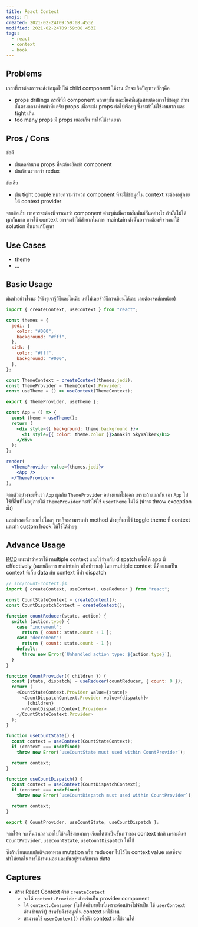 ```yaml
---
title: React Context
emoji: 🤫
created: 2021-02-24T09:59:08.453Z
modified: 2021-02-24T09:59:08.453Z
tags:
  - react
  - context
  - hook
---
```


## Problems

เวลาที่เราต้องการจะส่งข้อมูลไปให้ child component ใช้งาน
มักจะเกิดปัญหาหลักๆคือ

- props drillings
  กรณีที่มี component หลายๆชั้น และมีแค่ชั้นสุดท้ายต้องการใช้ข้อมูล
  ส่วนชั้นตรงกลางทำหน้าที่แค่รับ props เพื่อจะส่ง props ต่อไปเรื่อยๆ
  ซึ่งจะทำให้ใช้งานยาก และ tight เกิน
- too many props
  มี props เยอะเกิ๊น ทำให้ใช้งานยาก

## Pros / Cons

ข้อดี

- มันลดจำนวน props ที่จะต้องยัดเข้า component
- มันเขียนง่ายกว่า redux

ข้อเสีย

- มัน tight couple
  หมายความว่าพวก component ที่จะใช้ข้อมูลใน context จะต้องอยู่ภายใต้ context provider

จากข้อเสีบ เราควรจะต้องพิจารณาว่า component ต่างๆมันมีความสัมพันธ์กันอย่างไร ถ้ามันไม่ได้ผูกกันมาก การใช้ context อาจจะทำให้ลำยากในการ maintain ดังนั้นอาจจะต้องพิจารณาใช้ solution อื่นมาแก้ปัญหา

## Use Cases

- theme
- ...

## Basic Usage

มันทำอย่างไรนะ (จริงๆเรารู้วิธีและไอเดีย แต่ไม่เคยจำวิธีการเขียนได้เลย เลยต้องจดสักหน่อย)

```jsx
import { createContext, useContext } from "react";

const themes = {
  jedi: {
    color: "#000",
    background: "#fff",
  },
  sith: {
    color: "#fff",
    background: "#000",
  },
};

const ThemeContext = createContext(themes.jedi);
const ThemeProvider = ThemeContext.Provider;
const useTheme = () => useContext(ThemeContext);

export { ThemeProvider, useTheme };

const App = () => {
  const theme = useTheme();
  return (
    <div style={{ background: theme.background }}>
      <h1 style={{ color: theme.color }}>Anakin SkyWalker</h1>
    </div>
  );
};

render(
  <ThemeProvider value={themes.jedi}>
    <App />
  </ThemeProvider>
);
```

จากตัวอย่างจะเห็นว่า `App` ผูกกับ `ThemeProvider` อย่างแยกไม่ออก
เพราะถ้าแยกกัน เอา `App` ไปใช้ที่อื่นที่ไม่อยู่ภายใต้ `ThemeProvider` จะทำให้ใช้ `userTheme` ไม่ได้ (น่าจะ throw exception มั๊ง)

และถ้าลองนึกออกไปไกลๆ เราก็จะสามารถทำ method ต่างๆที่เอาไว้ toggle theme ที่ context และทำ custom hook ให้ใช้ได้ง่ายๆ

## Advance Usage

[KCD](https://kentcdodds.com/blog/how-to-use-react-context-effectively) แนะนำว่าควรใช้ multiple context และใช้ร่วมกับ dispatch เพื่อให้ app มี effectively (หมายถึงการ maintain หรือป่าวนะ) โดย multiple context นี่คือแยกเป็น context ที่เก็บ data กับ context ที่ทำ dispatch

```js
// src/count-context.js
import { createContext, useContext, useReducer } from "react";

const CountStateContext = createContext();
const CountDispatchContext = createContext();

function countReducer(state, action) {
  switch (action.type) {
    case "increment":
      return { count: state.count + 1 };
    case "decrement":
      return { count: state.count - 1 };
    default:
      throw new Error(`Unhandled action type: ${action.type}`);
  }
}

function CountProvider({ children }) {
  const [state, dispatch] = useReducer(countReducer, { count: 0 });
  return (
    <CountStateContext.Provider value={state}>
      <CountDispatchContext.Provider value={dispatch}>
        {children}
      </CountDispatchContext.Provider>
    </CountStateContext.Provider>
  );
}

function useCountState() {
  const context = useContext(CountStateContext);
  if (context === undefined)
    throw new Error(`useCountState must used within CountProvider`);

  return context;
}

function useCountDispatch() {
  const context = useContext(CountDispatchContext);
  if (context === undefined)
    throw new Error(`useCountDispatch must used within CountProvider`);

  return context;
}

export { CountProvider, useCountState, useCountDispatch };
```

จากโค้ด จะเห็นว่าเวลาเอาไปใช้จะใช้ง่ายมากๆ เรียกได้ว่าเป็นขั้นกว่าของ context ปกคิ เพราะมีแค่ `CountProvider`, `useCountState`, `useCountDispatch` ให้ใช้

ซึ่งถ้าเขียนแบบปกติจะเอาพวก mutation หรือ reducer ไปไว้ใน context value เลยซึ่งจะทำให้ยากในการใช้งานเนอะ และมันอยู่ร่วมกับพวก data

## Captures

- สร้าง React Context ด้วย `createContext`
  - จะได้ `context.Provider` สำหรับเป็น provider component
  - ได้ `context.Consumer` (ไม่ได้อธิบายในนี้เพราะค่อนข้างไม่จำเป็น ใช้ `userContext` อ่านง่ายกว่า) สำหรับดึงข้อมูลใน context มาใช้งาน
  - สามารถใช้ `userContext()` เพื่อดึง context มาใช้งานได้
